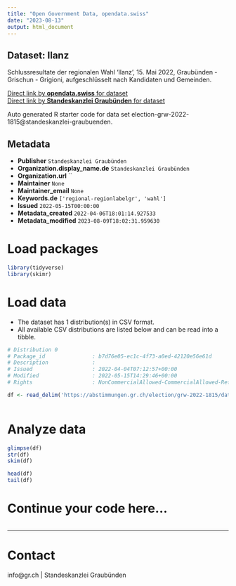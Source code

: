 ```yaml
---
title: "Open Government Data, opendata.swiss"
date: "2023-08-13"
output: html_document
---
```


## Dataset: Ilanz

Schlussresultate der regionalen Wahl 'Ilanz', 15. Mai 2022, Graubünden - Grischun - Grigioni, aufgeschlüsselt nach Kandidaten und Gemeinden.

[Direct link by **opendata.swiss** for dataset](https://opendata.swiss/de/dataset/ilanz)<br>
[Direct link by **Standeskanzlei Graubünden** for dataset](https://abstimmungen.gr.ch/election/grw-2022-1815/data)

Auto generated R starter code for data set election-grw-2022-1815@standeskanzlei-graubuenden.

## Metadata

- **Publisher** `Standeskanzlei Graubünden`
- **Organization.display_name.de** `Standeskanzlei Graubünden`
- **Organization.url** ``
- **Maintainer** `None`
- **Maintainer_email** `None`
- **Keywords.de** `['regional-regionlabelgr', 'wahl']`
- **Issued** `2022-05-15T00:00:00`
- **Metadata_created** `2022-04-06T18:01:14.927533`
- **Metadata_modified** `2023-08-09T18:02:31.959630`


# Load packages

```r

library(tidyverse)
library(skimr)

```

# Load data

-   The dataset has 1 distribution(s) in CSV format.
-   All available CSV distributions are listed below and can be read into a tibble.

```r

# Distribution 0
# Package_id               : b7d76e05-ec1c-4f73-a0ed-42120e56e61d
# Description              : 
# Issued                   : 2022-04-04T07:12:57+00:00
# Modified                 : 2022-05-15T14:29:46+00:00
# Rights                   : NonCommercialAllowed-CommercialAllowed-ReferenceRequired

df <- read_delim('https://abstimmungen.gr.ch/election/grw-2022-1815/data-csv')



```

# Analyze data

```r

glimpse(df)
str(df)
skim(df)

head(df)
tail(df)

```

# Continue your code here...

```r

```

------------------------------------------------------------------------

# Contact

info@gr.ch | Standeskanzlei Graubünden
